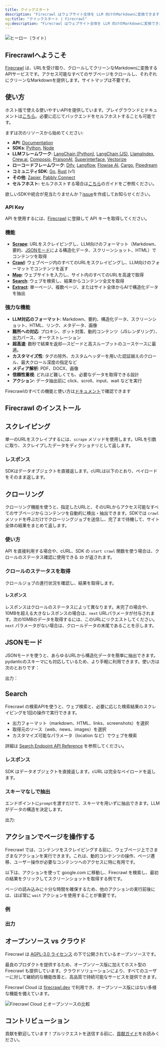 ```yaml
---
title: クイックスタート
description: "Firecrawl はウェブサイト全体を LLM 向けのMarkdownに変換できます"
og:title: "クイックスタート | Firecrawl"
og:description: "Firecrawl はウェブサイト全体を LLM 向けのMarkdownに変換できます"
---
```



<img className="block" src="/images/turn-websites-into-llm-ready-data--firecrawl.png" alt="ヒーロー（ライト）" />


## Firecrawlへようこそ

[Firecrawl](https://firecrawl.dev?ref=github) は、URLを受け取り、クロールしてクリーンなMarkdownに変換するAPIサービスです。アクセス可能なすべてのサブページをクロールし、それぞれにクリーンなMarkdownを提供します。サイトマップは不要です。

## 使い方

ホスト版で使える使いやすいAPIを提供しています。プレイグラウンドとドキュメントは[こちら](https://firecrawl.dev/playground)。必要に応じてバックエンドをセルフホストすることも可能です。

まずは次のリソースから始めてください:

- **API**: [Documentation](https://docs.firecrawl.dev/api-reference/introduction)
- **SDKs**: [Python](https://docs.firecrawl.dev/sdks/python), [Node](https://docs.firecrawl.dev/sdks/node)
- **LLMフレームワーク**: [LangChain (Python)](https://python.langchain.com/docs/integrations/document_loaders/firecrawl/), [LangChain (JS)](https://js.langchain.com/docs/integrations/document_loaders/web_loaders/firecrawl), [LlamaIndex](https://docs.llamaindex.ai/en/latest/examples/data_connectors/WebPageDemo/#using-firecrawl-reader), [Crew.ai](https://docs.crewai.com/), [Composio](https://composio.dev/tools/firecrawl/all), [PraisonAI](https://docs.praison.ai/firecrawl/), [Superinterface](https://superinterface.ai/docs/assistants/functions/firecrawl), [Vectorize](https://docs.vectorize.io/integrations/source-connectors/firecrawl)
- **ローコードフレームワーク**: [Dify](https://dify.ai/blog/dify-ai-blog-integrated-with-firecrawl), [Langflow](https://docs.langflow.org/), [Flowise AI](https://docs.flowiseai.com/integrations/langchain/document-loaders/firecrawl), [Cargo](https://docs.getcargo.io/integration/firecrawl), [Pipedream](https://pipedream.com/apps/firecrawl/)
- **コミュニティSDK**: [Go](https://docs.firecrawl.dev/sdks/go), [Rust](https://docs.firecrawl.dev/sdks/rust) (v1)
- **その他**: [Zapier](https://zapier.com/apps/firecrawl/integrations), [Pabbly Connect](https://www.pabbly.com/connect/integrations/firecrawl/)
- **セルフホスト:** セルフホストする場合は[こちら](/contributing/self-host)のガイドをご参照ください。

欲しいSDKや統合が見当たりませんか？[issue](https://github.com/firecrawl/firecrawl/issues)を作成してお知らせください。

### API Key

API を使用するには、[Firecrawl](https://firecrawl.dev) に登録して API キーを取得してください。

### 機能

- [**Scrape**](#scraping): URLをスクレイピングし、LLM向けのフォーマット（Markdown、要約、[JSONモード](#json-mode)による構造化データ、スクリーンショット、HTML）でコンテンツを取得
- [**Crawl**](#crawling): ウェブページ内のすべてのURLをスクレイピングし、LLM向けのフォーマットでコンテンツを返す
- [**Map**](/features/map): ウェブサイトを入力し、サイト内のすべてのURLを高速で取得
- [**Search**](/features/search): ウェブを検索し、結果からコンテンツ全文を取得
- [**Extract**](/features/extract): 単一ページ、複数ページ、またはサイト全体からAIで構造化データを抽出

### 強力な機能

- **LLM対応のフォーマット**: Markdown、要約、構造化データ、スクリーンショット、HTML、リンク、メタデータ、画像
- **難所への対応**: プロキシ、ボット対策、動的コンテンツ（JSレンダリング）、出力パース、オーケストレーション
- **超高速**: 数秒で結果を返却—スピードと高スループットのユースケースに最適。
- **カスタマイズ性**: タグの除外、カスタムヘッダーを用いた認証越えのクロール、最大クロール深度の指定など
- **メディア解析**: PDF、DOCX、画像
- **信頼性重視**: どれほど難しくても、必要なデータを取得できる設計
- **アクション**: データ抽出前に click、scroll、input、wait などを実行

Firecrawlのすべての機能と使い方は[ドキュメント](https://docs.firecrawl.dev/api-reference/v2-introduction)で確認できます

## Firecrawl のインストール

<CodeGroup>

  <InstallationPython />

  <InstallationNode />

</CodeGroup>

## スクレイピング

単一のURLをスクレイプするには、`scrape` メソッドを使用します。URLを引数に取り、スクレイプしたデータをディクショナリとして返します。

<CodeGroup>

  <ScrapePython />

  <ScrapeNode />

  <ScrapeCURL />

</CodeGroup>

### レスポンス

SDKはデータオブジェクトを直接返します。cURLは以下のとおり、ペイロードをそのまま返します。

<ScrapeResponse />

## クローリング

クローリング機能を使うと、指定したURLと、そのURLからアクセス可能なすべてのサブページからコンテンツを自動的に検出・抽出できます。SDKでは `crawl` メソッドを呼ぶだけでクローリングジョブを送信し、完了まで待機して、サイト全体の結果をまとめて返します。

### 使い方

<CodeGroup>

<CrawlPython />
<CrawlNode />
<CrawlCURL />

</CodeGroup>

API を直接利用する場合や、cURL、SDK の `start crawl` 関数を使う場合は、クロールのステータス確認に使用できる `ID` が返されます。

<CrawlAsyncOutput />

### クロールのステータスを取得

クロールジョブの進行状況を確認し、結果を取得します。

<CodeGroup>

<GetCrawlJobPython />
<GetCrawlJobNode />
<GetCrawlJobCURL />

</CodeGroup>

#### レスポンス

レスポンスはクロールのステータスによって異なります。未完了の場合や、10MBを超える大きなレスポンスの場合は、`next` URLパラメータが付与されます。次の10MBのデータを取得するには、このURLにリクエストしてください。`next` パラメータがない場合は、クロールデータの末尾であることを示します。

<CodeGroup>
  <GetCrawlJobOutputScraping />
  <GetCrawlJobOutputCompleted />
</CodeGroup>

## JSONモード

JSONモードを使うと、あらゆるURLから構造化データを簡単に抽出できます。pydanticのスキーマにも対応しているため、より手軽に利用できます。使い方は次のとおりです：

<CodeGroup>

<ScrapeJsonPython />
<ScrapeJsonNode />
<ScrapeJsonCURL />

</CodeGroup>

出力：

<ScrapeJsonOutput />

## Search

Firecrawl の検索APIを使うと、ウェブ検索と、必要に応じた検索結果のスクレイピングを1回の操作で実行できます。

- 出力フォーマット（markdown、HTML、links、screenshots）を選択
- 取得元のソース（web、news、images）を選択
- カスタマイズ可能なパラメータ（location など）でウェブを検索

詳細は [Search Endpoint API Reference](/api-reference/endpoint/search) を参照してください。

<CodeGroup>

<SearchPython />
<SearchNode />
<SearchCURL />

</CodeGroup>

### レスポンス

SDK はデータオブジェクトを直接返します。cURL は完全なペイロードを返します。

<SearchResponse />

### スキーマなしで抽出

エンドポイントに`prompt`を渡すだけで、スキーマを用いずに抽出できます。LLMがデータの構造を決定します。

<CodeGroup>
  <ScrapeJsonNoSchemaPython />
  <ScrapeJsonNoSchemaNode />
  <ScrapeJsonNoSchemaCURL />
</CodeGroup>

出力:

<ScrapeJsonNoSchemaOutput />

## アクションでページを操作する

Firecrawl では、コンテンツをスクレイピングする前に、ウェブページ上でさまざまなアクションを実行できます。これは、動的コンテンツの操作、ページ遷移、ユーザー操作が必要なコンテンツへのアクセスに特に有用です。

以下は、アクションを使って google.com に移動し、Firecrawl を検索し、最初の結果をクリックしてスクリーンショットを取得する例です。

ページの読み込みに十分な時間を確保するため、他のアクションの実行前後には、ほぼ常に `wait` アクションを使用することが重要です。

### 例

<CodeGroup>

<ScrapeActionsPython />
<ScrapeActionsNode /> 
<ScrapeActionsCURL />

</CodeGroup>

### 出力

<CodeGroup>

<ScrapeActionsOutput />

</CodeGroup>

## オープンソース vs クラウド

Firecrawl は [AGPL-3.0 ライセンス](https://github.com/mendableai/firecrawl/blob/main/LICENSE) の下で公開されているオープンソースです。

最良のプロダクトを提供するため、オープンソース版に加えてホスト型の Firecrawl も提供しています。クラウドソリューションにより、すべてのユーザーに対して継続的な機能改善と、高品質で持続可能なサービスを提供できます。

Firecrawl Cloud は [firecrawl.dev](https://firecrawl.dev) で利用でき、オープンソース版にはない多様な機能を備えています。

![Firecrawl Cloud とオープンソースの比較](./images/open-source-cloud.png)

## コントリビューション

貢献を歓迎しています！プルリクエストを送信する前に、[貢献ガイド](https://github.com/mendableai/firecrawl/blob/main/CONTRIBUTING.md)をお読みください。